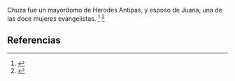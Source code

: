 Chuza fue un mayordomo de Herodes Antipas, y esposo de Juana, una de las doce mujeres evangelistas. <ref name="n0">{{lib|LU|150|1|1}}</ref> <ref name="n1">{{lib|LU|154|0|2}}</ref> 

== Referencias ==

<references/>
